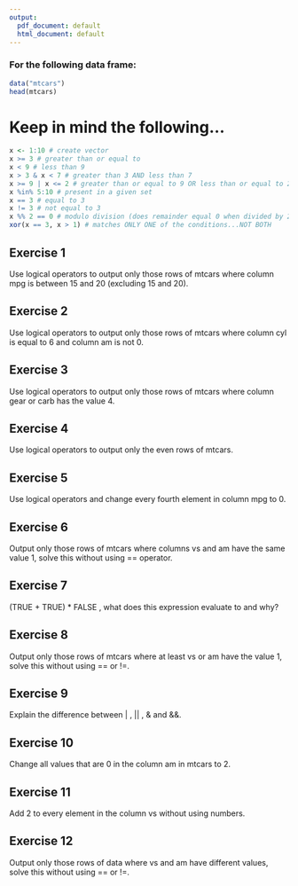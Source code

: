 ---
output:
  pdf_document: default
  html_document: default
---

### For the following data frame:
```{r}
data("mtcars")
head(mtcars)
```
# Keep in mind the following...
```{r}

x <- 1:10 # create vector
x >= 3 # greater than or equal to
x < 9 # less than 9
x > 3 & x < 7 # greater than 3 AND less than 7
x >= 9 | x <= 2 # greater than or equal to 9 OR less than or equal to 2
x %in% 5:10 # present in a given set
x == 3 # equal to 3
x != 3 # not equal to 3
x %% 2 == 0 # modulo division (does remainder equal 0 when divided by 2)
xor(x == 3, x > 1) # matches ONLY ONE of the conditions...NOT BOTH
```


## Exercise 1
Use logical operators to output only those rows of  mtcars  where column  mpg  is between 15 and 20 (excluding 15 and 20).

## Exercise 2
Use logical operators to output only those rows of  mtcars  where column  cyl  is equal to 6 and column  am  is not 0.

## Exercise 3
Use logical operators to output only those rows of  mtcars  where column  gear  or  carb  has the value 4.

## Exercise 4
Use logical operators to output only the even rows of  mtcars.

## Exercise 5
Use logical operators and change every fourth element in column  mpg  to 0.

## Exercise 6
Output only those rows of  mtcars  where columns  vs  and  am  have the same value 1, solve this without using  ==  operator.

## Exercise 7
(TRUE + TRUE) * FALSE , what does this expression evaluate to and why?

## Exercise 8
Output only those rows of  mtcars  where at least  vs  or  am  have the value 1, solve this without using  ==  or  !=.

## Exercise 9
Explain the difference between  | ,  || ,  &  and  &&.

## Exercise 10
Change all values that are 0 in the column  am  in  mtcars  to 2.

## Exercise 11
Add 2 to every element in the column  vs  without using numbers.

## Exercise 12
Output only those rows of  data  where  vs  and  am  have different values, solve this without using  ==  or  !=.